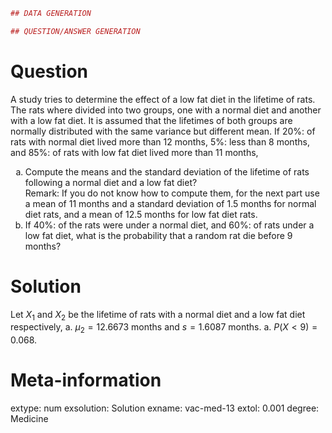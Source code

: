 
```r
## DATA GENERATION

## QUESTION/ANSWER GENERATION
```

Question
========
A study tries to determine the effect of a low fat diet in the lifetime of rats. The rats where divided into two groups, one with a normal diet and another with a low fat diet. It is assumed that the lifetimes of both groups are normally distributed with the same variance but different mean. If 20%: of rats with normal diet lived more than 12 months, 5%: less than 8 months, and 85%: of rats with low fat diet lived more than 11 months,

a. Compute the means and the standard deviation of the lifetime of rats following a normal diet and a low fat diet?  
Remark: If you do not know how to compute them, for the next part use a mean of 11 months and a standard deviation of $1.5$ months for normal diet rats, and a mean of $12.5$ months for low fat diet rats.
a. If 40%: of the rats were under a normal diet, and 60%: of rats under a low fat diet, what is the probability that a random rat die before 9 months?

Solution
========
Let $X_1$ and $X_2$ be the lifetime of rats with a normal diet and a low fat diet respectively,
a. $\mu_2=12.6673$ months and $s=1.6087$ months.
a. $P(X<9)=0.068$.

Meta-information 
================
extype: num
exsolution: Solution
exname: vac-med-13
extol: 0.001
degree: Medicine
 
  
